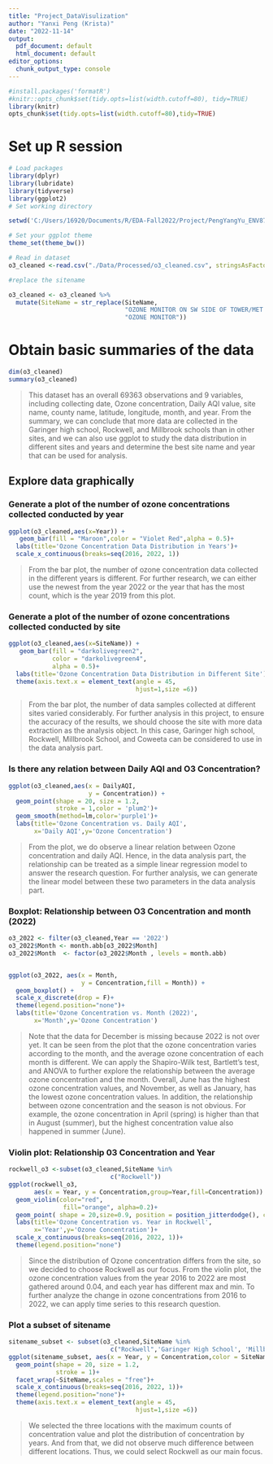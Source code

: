---
title: "Project_DataVisulization"
author: "Yanxi Peng (Krista)"
date: "2022-11-14"
output:
  pdf_document: default
  html_document: default
editor_options: 
  chunk_output_type: console
---

```{r setup, include=FALSE, echo=FALSE}

#install.packages('formatR')
#knitr::opts_chunk$set(tidy.opts=list(width.cutoff=80), tidy=TRUE)
library(knitr)
opts_chunk$set(tidy.opts=list(width.cutoff=80),tidy=TRUE)
```
# Set up R session
```{r, message = FALSE,echo=FALSE}
# Load packages
library(dplyr)
library(lubridate)
library(tidyverse)
library(ggplot2)
# Set working directory

setwd('C:/Users/16920/Documents/R/EDA-Fall2022/Project/PengYangYu_ENV872_EDA_FinalProject')

# Set your ggplot theme
theme_set(theme_bw())

# Read in dataset
o3_cleaned <-read.csv("./Data/Processed/o3_cleaned.csv", stringsAsFactors = TRUE)

#replace the sitename

o3_cleaned <- o3_cleaned %>% 
  mutate(SiteName = str_replace(SiteName, 
                                "OZONE MONITOR ON SW SIDE OF TOWER/MET EQUIPMENT 10FT ABOVE TOWER",
                                "OZONE MONITOR"))

```

# Obtain basic summaries of the data
```{r,, echo=FALSE}
dim(o3_cleaned)
summary(o3_cleaned)
```
> This dataset has an overall 69363 observations and 9 variables, including collecting date, Ozone concentration, Daily AQI value, site name, county name, latitude, longitude, month, and year. From the summary, we can conclude that more data are collected in the Garinger high school, Rockwell, and Millbrook schools than in other sites, and we can also use ggplot to study the data distribution in different sites and years and determine the best site name and year that can be used for analysis.

## Explore data graphically

###  Generate a plot of the number of ozone concentrations collected conducted by year
```{r, echo=FALSE}
ggplot(o3_cleaned,aes(x=Year)) +
   geom_bar(fill = "Maroon",color = "Violet Red",alpha = 0.5)+
  labs(title='Ozone Concentration Data Distribution in Years')+
  scale_x_continuous(breaks=seq(2016, 2022, 1))
```

> From the bar plot, the number of ozone concentration data collected in the different years is different. For further research, we can either use the newest from the year 2022 or the year that has the most count, which is the year 2019 from this plot.

### Generate a plot of the number of ozone concentrations collected conducted by site

```{r, echo=FALSE}
ggplot(o3_cleaned,aes(x=SiteName)) +
   geom_bar(fill = "darkolivegreen2",
            color = "darkolivegreen4",
            alpha = 0.5)+
  labs(title='Ozone Concentration Data Distribution in Different Site')+
  theme(axis.text.x = element_text(angle = 45,
                                   hjust=1,size =6))
```

> From the bar plot, the number of data samples collected at different sites varied considerably. For further analysis in this project, to ensure the accuracy of the results, we should choose the site with more data extraction as the analysis object. In this case, Garinger high school, Rockwell, Millbrook School, and Coweeta can be considered to use in the data analysis part.

### Is there any relation between Daily AQI and O3 Concentration?

```{r, message = FALSE,echo=FALSE}
ggplot(o3_cleaned,aes(x = DailyAQI, 
                      y = Concentration)) +
  geom_point(shape = 20, size = 1.2, 
             stroke = 1,color = 'plum2')+
  geom_smooth(method=lm,color='purple1')+
  labs(title='Ozone Concentration vs. Daily AQI',
       x='Daily AQI',y='Ozone Concentration')
```

> From the plot, we do observe a linear relation between Ozone concentration and daily AQI. Hence, in the data analysis part, the relationship can be treated as a simple linear regression model to answer the research question. For further analysis, we can generate the linear model between these two parameters in the data analysis part.


### Boxplot: Relationship between O3 Concentration and month (2022)
```{r, echo=FALSE}
o3_2022 <- filter(o3_cleaned,Year == '2022')
o3_2022$Month <- month.abb[o3_2022$Month]
o3_2022$Month  <- factor(o3_2022$Month , levels = month.abb)


ggplot(o3_2022, aes(x = Month, 
                    y = Concentration,fill = Month)) +
  geom_boxplot() +
  scale_x_discrete(drop = F)+
  theme(legend.position="none")+
  labs(title='Ozone Concentration vs. Month (2022)',
       x='Month',y='Ozone Concentration')

```

> Note that the data for December is missing because 2022 is not over yet. It can be seen from the plot that the ozone concentration varies according to the month, and the average ozone concentration of each month is different. We can apply the Shapiro-Wilk test, Bartlett's test, and ANOVA to further explore the relationship between the average ozone concentration and the month. Overall, June has the highest ozone concentration values, and November, as well as January, has the lowest ozone concentration values. In addition, the relationship between ozone concentration and the season is not obvious. For example, the ozone concentration in April (spring) is higher than that in August (summer), but the highest concentration value also happened in summer (June).

### Violin plot: Relationship 03 Concentration and Year
```{r, echo=FALSE}
rockwell_o3 <-subset(o3_cleaned,SiteName %in% 
                            c("Rockwell"))
ggplot(rockwell_o3, 
       aes(x = Year, y = Concentration,group=Year,fill=Concentration)) +
  geom_violin(color="red", 
               fill="orange", alpha=0.2)+
  geom_point( shape = 20,size=0.9, position = position_jitterdodge(), color="darkred",alpha=1)+
  labs(title='Ozone Concentration vs. Year in Rockwell',
       x='Year',y='Ozone Concentration')+
  scale_x_continuous(breaks=seq(2016, 2022, 1))+
  theme(legend.position="none")
```

> Since the distribution of Ozone concentration differs from the site, so we decided to choose Rockwell as our focus. From the violin plot, the ozone concentration values from the year 2016 to 2022 are most gathered around 0.04, and each year has different max and min. To further analyze the change in ozone concentrations from 2016 to 2022, we can apply time series to this research question.

### Plot a subset of sitename
```{r, echo=FALSE}
sitename_subset <- subset(o3_cleaned,SiteName %in% 
                            c("Rockwell",'Garinger High School', 'Millbrook School'))
ggplot(sitename_subset, aes(x = Year, y = Concentration,color = SiteName)) +
  geom_point(shape = 20, size = 1.2, 
             stroke = 1)+
  facet_wrap(~SiteName,scales = "free")+
  scale_x_continuous(breaks=seq(2016, 2022, 1))+
  theme(legend.position="none")+
  theme(axis.text.x = element_text(angle = 45,
                                   hjust=1,size =6))

```

> We selected the three locations with the maximum counts of concentration value and plot the distribution of concentration by years. And from that, we did not observe much difference between different locations. Thus, we could select Rockwell as our main focus.
